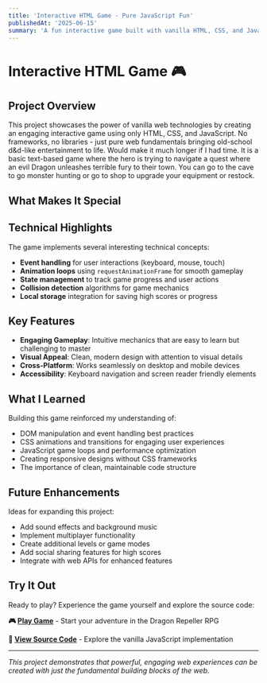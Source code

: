 ```yaml
---
title: 'Interactive HTML Game - Pure JavaScript Fun'
publishedAt: '2025-06-15'
summary: 'A fun interactive game built with vanilla HTML, CSS, and JavaScript. Features engaging gameplay mechanics and responsive design.'
---
```


# Interactive HTML Game 🎮

## Project Overview

This project showcases the power of vanilla web technologies by creating an engaging interactive game using only HTML, CSS, and JavaScript. No frameworks, no libraries - just pure web fundamentals bringing old-school d&d-like entertainment to life. Would make it much longer if I had time.
It is a basic text-based game where the hero is trying to navigate a quest where an evil Dragon unleashes terrible fury to their town.
You can go to the cave to go monster hunting or go to shop to upgrade your equipment or restock. 

## What Makes It Special

## Technical Highlights

The game implements several interesting technical concepts:

- **Event handling** for user interactions (keyboard, mouse, touch)
- **Animation loops** using `requestAnimationFrame` for smooth gameplay
- **State management** to track game progress and user actions
- **Collision detection** algorithms for game mechanics
- **Local storage** integration for saving high scores or progress

## Key Features

- **Engaging Gameplay**: Intuitive mechanics that are easy to learn but challenging to master
- **Visual Appeal**: Clean, modern design with attention to visual details
- **Cross-Platform**: Works seamlessly on desktop and mobile devices
- **Accessibility**: Keyboard navigation and screen reader friendly elements

## What I Learned

Building this game reinforced my understanding of:

- DOM manipulation and event handling best practices
- CSS animations and transitions for engaging user experiences
- JavaScript game loops and performance optimization
- Creating responsive designs without CSS frameworks
- The importance of clean, maintainable code structure

## Future Enhancements

Ideas for expanding this project:
- Add sound effects and background music
- Implement multiplayer functionality
- Create additional levels or game modes
- Add social sharing features for high scores
- Integrate with web APIs for enhanced features

## Try It Out

Ready to play? Experience the game yourself and explore the source code:

**🎮 [Play Game](/projects/simple-html-game/index.html)** - Start your adventure in the Dragon Repeller RPG

**📖 [View Source Code](https://github.com/alpaltug/basicDungeonGame)** - Explore the vanilla JavaScript implementation

---

*This project demonstrates that powerful, engaging web experiences can be created with just the fundamental building blocks of the web.* 